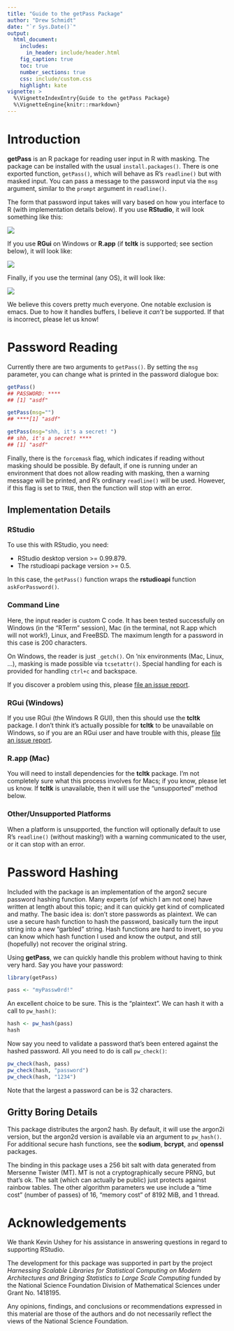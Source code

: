 ```yaml
---
title: "Guide to the getPass Package"
author: "Drew Schmidt"
date: "`r Sys.Date()`"
output:
  html_document:
    includes:
      in_header: include/header.html
    fig_caption: true
    toc: true
    number_sections: true
    css: include/custom.css
    highlight: kate
vignette: >
  %\VignetteIndexEntry{Guide to the getPass Package}
  %\VignetteEngine{knitr::rmarkdown}
---
```



# Introduction

**getPass** is an R package for reading user input in R with masking.  The package can be installed with the usual `install.packages()`.  There is one exported function, `getPass()`, which will behave as R's `readline()` but with masked input.  You can pass a message to the password input via the `msg` argument, similar to the `prompt` argument in `readline()`.

The form that password input takes will vary based on how you interface to R (with implementation details below).  If you use **RStudio**, it will look something like this:

![](./pics/rstudio.png)

If you use **RGui** on Windows or **R.app** (if **tcltk** is supported; see section below), it will look like:

![](./pics/tcltk.png)

Finally, if you use the terminal (any OS), it will look like:

![](./pics/cli.png)

We believe this covers pretty much everyone.  One notable exclusion is emacs.  Due to how it handles buffers, I believe it *can't* be supported.  If that is incorrect, please let us know!





# Password Reading

Currently there are two arguments to `getPass()`.  By setting the `msg` parameter, you can change what is printed in the password dialogue box:

```r
getPass()
## PASSWORD: ****
## [1] "asdf"

getPass(msg="")
## ****[1] "asdf"

getPass(msg="shh, it's a secret! ")
## shh, it's a secret! ****
## [1] "asdf"
```

Finally, there is the `forcemask` flag, which indicates if reading without masking should be possible.  By default, if one is running under an environment that does not allow reading with masking, then a warning message will be printed, and R's ordinary `readline()` will be used.  However, if this flag is set to `TRUE`, then the function will stop with an error.



## Implementation Details

### RStudio
To use this with RStudio, you need:

* RStudio desktop version >= 0.99.879.
* The rstudioapi package version >= 0.5.

In this case, the `getPass()` function wraps the **rstudioapi** function `askForPassword()`.

### Command Line
Here, the input reader is custom C code.  It has been tested successfully on Windows (in the "RTerm" session), Mac (in the terminal, not R.app which will not work!), Linux, and FreeBSD.  The maximum length for a password in this case is 200 characters.

On Windows, the reader is just `_getch()`.  On 'nix environments (Mac, Linux, ...), masking is made possible via `tcsetattr()`.  Special handling for each is provided for handling `ctrl+c` and backspace.

If you discover a problem using this, please [file an issue report](https://github.com/wrathematics/getPass/issues).

### RGui (Windows)
If you use RGui (the Windows R GUI), then this should use the **tcltk** package.  I don't think it's actually possible for **tcltk** to be unavailable on Windows, so if you are an RGui user and have trouble with this, please [file an issue report](https://github.com/wrathematics/getPass/issues).

### R.app (Mac)
You will need to install dependencies for the **tcltk** package.  I'm not completely sure what this process involves for Macs; if you know, please let us know.  If **tcltk** is unavailable, then it will use the "unsupported" method below.

### Other/Unsupported Platforms
When a platform is unsupported, the function will optionally default to use R's `readline()` (without masking!) with a warning communicated to the user, or it can stop with an error.





# Password Hashing

Included with the package is an implementation of the argon2 secure password hashing function.  Many experts (of which I am not one) have written at length about this topic; and it can quickly get kind of complicated and mathy.  The basic idea is: don't store passwords as plaintext.  We can use a secure hash function to hash the password, basically turn the input string into a new "garbled" string.  Hash functions are hard to invert, so you can know which hash function I used and know the output, and still (hopefully) not recover the original string.

Using **getPass**, we can quickly handle this problem without having to think very hard.  Say you have your password:
```r
library(getPass)

pass <- "myPassw0rd!"
```
An excellent choice to be sure.  This is the "plaintext".  We can hash it with a call to `pw_hash()`:
```r
hash <- pw_hash(pass)
hash
```
Now say you need to validate a password that's been entered against the hashed password.  All you need to do is call `pw_check()`:
```r
pw_check(hash, pass)
pw_check(hash, "password")
pw_check(hash, "1234")
```

Note that the largest a password can be is 32 characters.


## Gritty Boring Details
This package distributes the argon2 hash.  By default, it will use the argon2i version, but the argon2d version is available via an argument to `pw_hash()`.  For additional secure hash functions, see the **sodium**, **bcrypt**, and **openssl** packages.

The binding in this package uses a 256 bit salt with data generated from Mersenne Twister (MT).  MT is not a cryptographically secure PRNG, but that's ok.  The salt (which can actually be public) just protects against rainbow tables.  The other algorithm parameters we use include a "time cost" (number of passes) of 16, "memory cost" of 8192 MiB, and 1 thread.





# Acknowledgements

We thank Kevin Ushey for his assistance in answering questions in regard to supporting RStudio.

The development for this package was supported in part by the project *Harnessing Scalable Libraries for Statistical Computing on Modern Architectures and Bringing Statistics to Large Scale Computing* funded by the National Science Foundation Division of Mathematical Sciences under Grant No. 1418195.

Any opinions, findings, and conclusions or recommendations expressed in this material are those of the authors and do not necessarily reflect the views of the National Science Foundation.





<script language="JavaScript" src="include/headers.js"></script>
